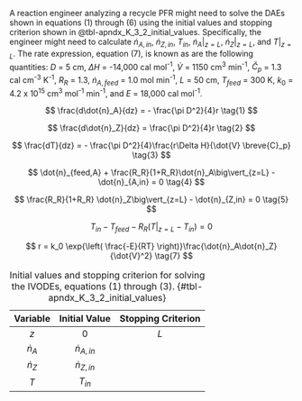 A reaction engineer analyzing a recycle PFR might need to solve the DAEs shown in equations (1) through (6) using the initial values and stopping criterion shown in @tbl-apndx_K_3_2_initial_values. Specifically, the engineer might need to calculate $\dot{n}_{A,in}$, $\dot{n}_{Z,in}$, $T_{in}$, $\dot{n}_A\big\vert_{z=L}$, $\dot{n}_Z\big\vert_{z=L}$, and $T\big\vert_{z=L}$. The rate expression, equation (7), is known as are the following quantities: $D$ = 5 cm, $\Delta H$ = -14,000 cal mol^-1^, $\dot{V}$ = 1150 cm^3^ min^-1^, $\breve{C}_p$ = 1.3 cal cm^-3^ K^-1^, $R_R$ = 1.3, $\dot{n}_{A,feed}$ = 1.0 mol min^-1^, $L$ = 50 cm, $T_{feed}$ = 300 K, $k_0$ = 4.2 x 10^15^ cm^3^ mol^-1^ min^-1^, and $E$ = 18,000 cal mol^-1^.

$$
\frac{d\dot{n}_A}{dz} = - \frac{\pi D^2}{4}r \tag{1}
$$

$$
\frac{d\dot{n}_Z}{dz} =  \frac{\pi D^2}{4}r \tag{2}
$$

$$
\frac{dT}{dz} = - \frac{\pi D^2}{4}\frac{r\Delta H}{\dot{V} \breve{C}_p} \tag{3}
$$

$$
\dot{n}_{feed,A} + \frac{R_R}{1+R_R}\dot{n}_A\big\vert_{z=L} - \dot{n}_{A,in}  = 0 \tag{4}
$$

$$
\frac{R_R}{1+R_R} \dot{n}_Z\big\vert_{z=L} - \dot{n}_{Z,in}  = 0 \tag{5}
$$

$$
T_{in} - T_{feed} - R_R\left( T\big\vert_{z=L} - T_{in} \right) = 0 \tag{6}
$$

$$
r = k_0 \exp{\left( \frac{-E}{RT} \right)}\frac{\dot{n}_A\dot{n}_Z}{\dot{V}^2} \tag{7}
$$

| Variable | Initial Value | Stopping Criterion |
|:------:|:-------:|:-------:|
| $z$ | $0$ | $L$ |
| $\dot{n}_A$ | $\dot{n}_{A,in}$ | |
| $\dot{n}_Z$ | $\dot{n}_{Z,in}$ | |
| $T$ | $T_{in}$ | |
  
: Initial values and stopping criterion for solving the IVODEs, equations (1) through (3). {#tbl-apndx_K_3_2_initial_values}
